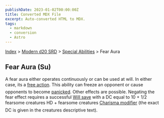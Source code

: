 ```yaml
---
publishDate: 2023-01-02T00:00:00Z
title: Converted MDX File
excerpt: Auto-converted HTML to MDX.
tags:
  - markdown
  - conversion
  - Astro
---
```


[Index](-index) > [Modern d20 SRD](modern-d20-srd-index) > [Special Abilities](modern-d20-srd-special-abilities-index) > Fear Aura

## Fear Aura (Su)

A fear aura either operates continuously or can be used at will. In either case, its a [free
action](modern-d20-srd-combat-action-types). This ability can freeze an opponent or cause opponents to become [panicked](modern-d20-srd-conditions-index). Other effects are possible. Negating the fear effect requires a successful [Will
save](modern-d20-srd-basics-saving-throws) with a DC equal to 10 + 1/2 fearsome creatures HD + fearsome creatures [Charisma
modifier](modern-d20-srd-basics-saving-throws) (the exact DC is given in the creatures descriptive text).
